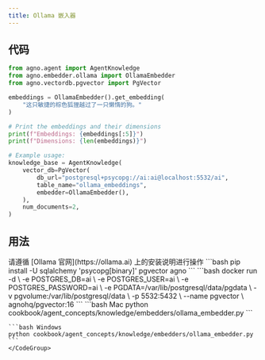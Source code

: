 ```yaml
---
title: Ollama 嵌入器
---
```


## 代码

```python
from agno.agent import AgentKnowledge
from agno.embedder.ollama import OllamaEmbedder
from agno.vectordb.pgvector import PgVector

embeddings = OllamaEmbedder().get_embedding(
    "这只敏捷的棕色狐狸越过了一只懒惰的狗。"
)

# Print the embeddings and their dimensions
print(f"Embeddings: {embeddings[:5]}")
print(f"Dimensions: {len(embeddings)}")

# Example usage:
knowledge_base = AgentKnowledge(
    vector_db=PgVector(
        db_url="postgresql+psycopg://ai:ai@localhost:5532/ai",
        table_name="ollama_embeddings",
        embedder=OllamaEmbedder(),
    ),
    num_documents=2,
)
```

## 用法

<Steps>
  <Snippet file="create-venv-step.mdx" />

  <Step title="安装 Ollama">
    请遵循 [Ollama 官网](https://ollama.ai) 上的安装说明进行操作
  </Step>

  <Step title="安装库">
    ```bash
    pip install -U sqlalchemy 'psycopg[binary]' pgvector agno
    ```
  </Step>

  <Step title="运行 PgVector">
    ```bash
    docker run -d \
      -e POSTGRES_DB=ai \
      -e POSTGRES_USER=ai \
      -e POSTGRES_PASSWORD=ai \
      -e PGDATA=/var/lib/postgresql/data/pgdata \
      -v pgvolume:/var/lib/postgresql/data \
      -p 5532:5432 \
      --name pgvector \
      agnohq/pgvector:16
    ```
  </Step>

  <Step title="运行 Agent">
    <CodeGroup>
    ```bash Mac
    python cookbook/agent_concepts/knowledge/embedders/ollama_embedder.py
    ```

    ```bash Windows
    python cookbook/agent_concepts/knowledge/embedders/ollama_embedder.py
    ```
    </CodeGroup>
  </Step>
</Steps>
